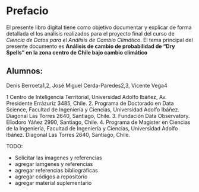 # Prefacio {.unnumbered}

El presente libro digital tiene como objetivo documentar y explicar de forma detallada el los análisis realizados para el proyecto final del curso de _Ciencia de Datos para el Análisis de Cambio Climático_. El tema principal del presente documento es **Análisis de cambio de probabilidad de “Dry Spells” en la zona centro de Chile bajo cambio climático**


## Alumnos:
Denis Berroeta1,2, José Miguel Cerda-Paredes2,3, Vicente Vega4

1 Centro de Inteligencia Territorial, Universidad Adolfo Ibáñez, Av. Presidente Errázuriz 3485, Chile. 
2. Programa de Doctorado en Data Science, Facultad de Ingeniería y Ciencias, Universidad Adolfo Ibáñez. Diagonal Las Torres 2640, Santiago, Chile.
3. Fundación Data Observatory. Eliodoro Yáñez 2990, Santiago, Chile.
4. Programa de Magister en Ciencias de la Ingeniería, Facultad de Ingeniería y Ciencias, Universidad Adolfo Ibáñez. Diagonal Las Torres 2640, Santiago, Chile.

TODO:

- Solicitar las imagenes y referencias
- agregar iamgenes y referencias
- agregar referencias bibliogràficas
- agregar códigos a repositorio
- agregar material suplementario
